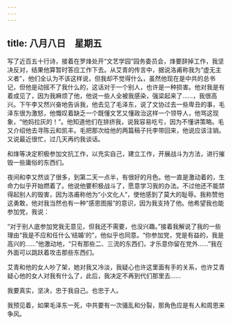 ```yaml
---
---
---
```

title: 八月八日　星期五
---




写了近百五十行诗，接着在罗烽处开“文艺学园”园务委员会，烽要辞掉工作，我坚决反对，结果他算暂时答应工作下去。从艾青的传言中，据说洛甫称我为“虚无主义者”，他们全认为不该这样说，但我却不觉得什么，虽然他现在是中共的总书记，但他是动摇不了我什么的，这话对于一个别人，也许是一种损害。他对我是有着成见了，因为我麻烦了他，他说一些人全被我感染，强梁起来了……，我很高兴。下午李又然兴奋地告诉我，他去见了毛泽东，说了文协过去一些卑丑的事，毛泽东很为激怒，他慨叹着缺乏一个既懂文艺又懂政治这样一个领导人，他骂这现象，“他妈拉灰的！”。他知道他们在排挤我，说我容易吃亏，因为不懂讲策略。毛又介绍他去寻陈云和凯丰。毛把那次给他的两篇稿子托李带回来，他说应该注销。又说最近很忙，过几天再约我谈话。

和烽等决定积极参加文抗工作，以充实自己，建立工作，开展战斗为方法，进行摧毁一些庸俗的东西们。

夜间和李又然谈了很多，到第二天一点半，有很好的月色。他一直是激动着的，生命力似乎开始燃着了。他说他要积极战斗了，愿意学习我的办法。不过他还不能禁得起别人的毁害，因为洛甫称他为“小文化人”，使他感到了莫大的耻辱。我称赞他这勇敢，他对我当然也有一种“感恩图报”的意识，因为我支持了他。他希望我也能参加党，我说：

“对于别人底参加党我无意见，但我还不需要，也没兴趣。”接着我解说了我的一些理由“我是不应和任什么‘结婚’的”，他似乎也同意。“你参加党，党是有益的，我是高兴的……”他激动地，“只有那些二、三流的东西们，才乐意你留在党外……”我在外面可以跳跃着攻击那些东西们。

艾青和他的女人吵了架，她对我又冷淡，我疑心也许这里面有手的关系，也许艾青疑心他的女人对我有什么了，此后，我决定不再到代们那里去……

我要真实，坚决，忠于我自己。也忠于人。

我预见着，如果毛泽东一死，中共要有一次骚乱和分裂，那角色应是有人和周恩来争风。